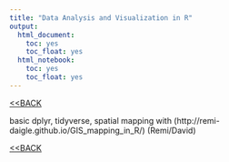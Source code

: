 ```yaml
---
title: "Data Analysis and Visualization in R"
output:
  html_document:
    toc: yes
    toc_float: yes
  html_notebook:
    toc: yes
    toc_float: yes
---
```

[<<BACK](https://remi-daigle.github.io/2017-CHONe-Data/)

basic dplyr, tidyverse, spatial mapping with (http://remi-daigle.github.io/GIS_mapping_in_R/) (Remi/David)

[<<BACK](https://remi-daigle.github.io/2017-CHONe-Data/)
